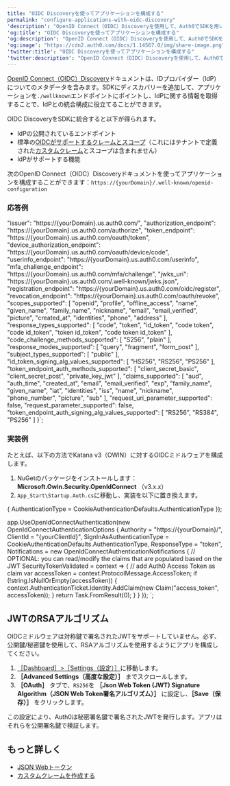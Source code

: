 ```yaml
---
title: "OIDC Discoveryを使ってアプリケーションを構成する"
permalink: "configure-applications-with-oidc-discovery"
'description': "OpenID Connect（OIDC）Discoveryを使用して、Auth0でSDKを用いてアプリケーションを構成する方法について説明します。"
'og:title': "OIDC Discoveryを使ってアプリケーションを構成する"
'og:description': "OpenID Connect（OIDC）Discoveryを使用して、Auth0でSDKを用いてアプリケーションを構成する方法について説明します。"
'og:image': "https://cdn2.auth0.com/docs/1.14567.0/img/share-image.png"
'twitter:title': "OIDC Discoveryを使ってアプリケーションを構成する"
'twitter:description': "OpenID Connect（OIDC）Discoveryを使用して、Auth0でSDKを用いてアプリケーションを構成する方法について説明します。"
---
```



[OpenID Connect（OIDC）Discovery](https://openid.net/specs/openid-connect-discovery-1_0-final.html#RFC5785)ドキュメントは、IDプロバイダー（<Tooltip data-tooltip-id="react-containers-DefinitionTooltip-2" href="/docs/ja-jp/glossary?term=idp" tip="IDプロバイダー（IdP）: デジタルIDを保存および管理するサービス。" cta="用語集の表示">IdP</Tooltip>）についてのメタデータを含みます。SDKにディスカバリーを追加して、アプリケーションを`./wellknown`エンドポイントにポイントし、IdPに関する情報を取得することで、IdPとの統合構成に役立てることができます。

OIDC DiscoveryをSDKに統合すると以下が得られます。

* IdPの公開されているエンドポイント
* 標準の[OIDCがサポートするクレームとスコープ](/docs/ja-jp/get-started/apis/scopes/openid-connect-scopes)（これにはテナントで定義された[カスタムクレーム](/docs/ja-jp/secure/tokens/json-web-tokens/create-custom-claims)とスコープは含まれません）
* IdPがサポートする機能

次の<Tooltip data-tooltip-id="react-containers-DefinitionTooltip-0" href="/docs/ja-jp/glossary?term=openid" tip="OpenID: アプリケーションがログイン情報を収集および保存することなくにユーザーのIDを検証できるようにする認証用のオープン標準。" cta="用語集の表示">OpenID</Tooltip> Connect（OIDC）Discoveryドキュメントを使ってアプリケーションを構成することができます：`https://{yourDomain}/.well-known/openid-configuration`

### 応答例

  "issuer": "https://{yourDomain}.us.auth0.com/",
  "authorization_endpoint": "https://{yourDomain}.us.auth0.com/authorize",
  "token_endpoint": "https://{yourDomain}.us.auth0.com/oauth/token",
  "device_authorization_endpoint": "https://{yourDomain}.us.auth0.com/oauth/device/code",
  "userinfo_endpoint": "https://{yourDomain}.us.auth0.com/userinfo",
  "mfa_challenge_endpoint": "https://{yourDomain}.us.auth0.com/mfa/challenge",
  "jwks_uri": "https://{yourDomain}.us.auth0.com/.well-known/jwks.json",
  "registration_endpoint": "https://{yourDomain}.us.auth0.com/oidc/register",
  "revocation_endpoint": "https://{yourDomain}.us.auth0.com/oauth/revoke",
  "scopes_supported": [
    "openid",
    "profile",
    "offline_access",
    "name",
    "given_name",
    "family_name",
    "nickname",
    "email",
    "email_verified",
    "picture",
    "created_at",
    "identities",
    "phone",
    "address"
  ],
  "response_types_supported": [
    "code",
    "token",
    "id_token",
    "code token",
    "code id_token",
    "token id_token",
    "code token id_token"
  ],
  "code_challenge_methods_supported": [
    "S256",
    "plain"
  ],
  "response_modes_supported": [
    "query",
    "fragment",
    "form_post"
  ],
  "subject_types_supported": [
    "public"
  ],
  "id_token_signing_alg_values_supported": [
    "HS256",
    "RS256",
    "PS256"
  ],
  "token_endpoint_auth_methods_supported": [
    "client_secret_basic",
    "client_secret_post",
    "private_key_jwt"
  ],
  "claims_supported": [
    "aud",
    "auth_time",
    "created_at",
    "email",
    "email_verified",
    "exp",
    "family_name",
    "given_name",
    "iat",
    "identities",
    "iss",
    "name",
    "nickname",
    "phone_number",
    "picture",
    "sub"
  ],
  "request_uri_parameter_supported": false,
  "request_parameter_supported": false,
  "token_endpoint_auth_signing_alg_values_supported": [
    "RS256",
    "RS384",
    "PS256"
  ]
}`;

<AuthCodeBlock children={codeExample1} language="json" />

### 実装例

たとえば、以下の方法でKatana v3（OWIN）に対するOIDCミドルウェアを構成します。

1. NuGetのパッケージをインストールします：**Microsoft.Owin.Security.OpenIdConnect** （v3.x.x）
2. `App_Start\Startup.Auth.cs`に移動し、実装を以下に置き換えます。

   

{
    AuthenticationType = CookieAuthenticationDefaults.AuthenticationType
});

app.UseOpenIdConnectAuthentication(new OpenIdConnectAuthenticationOptions
{
    Authority = "https://{yourDomain}/",
    ClientId = "{yourClientId}",
    SignInAsAuthenticationType = CookieAuthenticationDefaults.AuthenticationType,
    ResponseType = "token",
    Notifications = new OpenIdConnectAuthenticationNotifications
    {
        // OPTIONAL: you can read/modify the claims that are populated based on the JWT
        SecurityTokenValidated = context =>
        {
            // add Auth0 Access Token as claim
            var accessToken = context.ProtocolMessage.AccessToken;
            if (!string.IsNullOrEmpty(accessToken))
            {
                context.AuthenticationTicket.Identity.AddClaim(new Claim("access_token", accessToken));
            }
            return Task.FromResult(0);
        }
    }
});
`;

<AuthCodeBlock children={codeExample2} language="text" lines />

## JWTのRSAアルゴリズム

OIDCミドルウェアは対称鍵で署名された<Tooltip data-tooltip-id="react-containers-DefinitionTooltip-3" href="/docs/ja-jp/glossary?term=json-web-token" tip="JSON Web Token（JWT）: 二者間のクレームを安全に表現するために使用される標準IDトークン形式（および多くの場合、アクセストークン形式）。" cta="用語集の表示">JWT</Tooltip>をサポートしていません。必ず、公開鍵/秘密鍵を使用して、RSAアルゴリズムを使用するようにアプリを構成してください。

1. [［Dashboard］>［Settings（設定）］](https://manage.auth0.com/#/applications/%7BYOUR_AUTH0_CLIENT_ID%7D/settings)に移動します。
2. **［Advanced Settings（高度な設定）］** までスクロールします。
3. **［OAuth］** タブで、`RS256`を **［Json Web Token (JWT) Signature Algorithm（JSON Web Token署名アルゴリズム）］** に設定し、**［Save（保存）］** をクリックします。

この設定により、Auth0は秘密署名鍵で署名されたJWTを発行します。アプリはそれらを公開署名鍵で検証します。

## もっと詳しく

* [JSON Webトークン](/docs/ja-jp/secure/tokens/json-web-tokens)
* [カスタムクレームを作成する](/docs/ja-jp/secure/tokens/json-web-tokens/create-custom-claims)